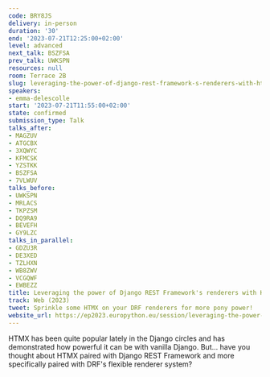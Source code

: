 ```yaml
---
code: BRY8JS
delivery: in-person
duration: '30'
end: '2023-07-21T12:25:00+02:00'
level: advanced
next_talk: BSZFSA
prev_talk: UWKSPN
resources: null
room: Terrace 2B
slug: leveraging-the-power-of-django-rest-framework-s-renderers-with-htmx
speakers:
- emma-delescolle
start: '2023-07-21T11:55:00+02:00'
state: confirmed
submission_type: Talk
talks_after:
- MAGZUV
- ATGCBX
- 3XQWYC
- KFMCSK
- YZSTKK
- BSZFSA
- 7VLWUV
talks_before:
- UWKSPN
- MRLACS
- TKPZSM
- DQ9RA9
- BEVEFH
- GY9LZC
talks_in_parallel:
- GDZU3R
- DE3XED
- TZLHXN
- WB8ZWV
- VCGQWF
- EWBEZZ
title: Leveraging the power of Django REST Framework's renderers with HTMX.
track: Web (2023)
tweet: Sprinkle some HTMX on your DRF renderers for more pony power!
website_url: https://ep2023.europython.eu/session/leveraging-the-power-of-django-rest-framework-s-renderers-with-htmx
---
```


HTMX has been quite popular lately in the Django circles and has demonstrated how powerful it can be with vanilla Django. But... have you thought about HTMX paired with Django REST Framework and more specifically paired with DRF's flexible renderer system?
